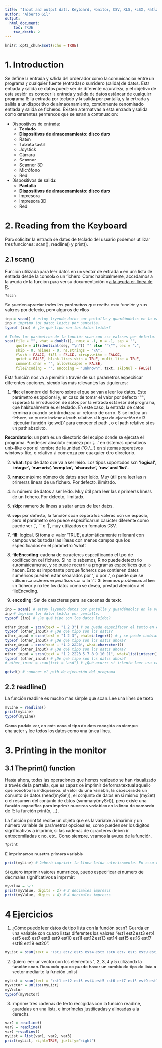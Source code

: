 ```yaml
---
title: "Input and output data. Keyboard, Monitor, CSV, XLS, XLSX, Matlab and SPSS"
author: "Alberto Gil"
output: 
  html_document:
    toc: TRUE
    toc_depth: 2
---
```


```r
knitr::opts_chunk$set(echo = TRUE)
```

# 1. Introduction

Se define la entrada y salida del ordenador como la comunicación entre un programa y cualquier fuente (entrada) o sumidero (salida) de datos. Esta entrada y salida de datos puede ser de diferente naturaleza, y el objetivo de esta sesión es conocer la entrada y salida de datos estándar de cualquier programa R: la entrada por teclado y la salida por pantalla, y la entrada y salida a un dispositivo de almacenamiento, comúnmente denominado entrada y salida de ficheros. Existen alternativas a esta entrada y salida como diferentes periféricos que se listan a continuación: 

- Dispositivos de entrada:
  - **Teclado**
  - **Dispositivos de almacenamiento: disco duro**
  - Ratón
  - Tableta táctil
  - Joystick
  - Cámara
  - Scanner
  - Scanner 3D
  - Micrófono
  - Red

- Dispositivos de salida: 
  - **Pantalla**
  - **Dispositivos de almacenamiento: disco duro**
  - Impresora
  - Impresora 3D
  - Red


# 2. Reading from the Keyboard

Para solicitar la entrada de datos de teclado del usuario podemos utilizar tres funciones: scan(), readline() y print(). 

## 2.1 scan() 

Función utilizada para leer datos en un vector de entrada o en una lista de entrada desde la consola o un fichero. Como habitualmente, accedamos a la ayuda de la función para ver su documentación o [a la ayuda en línea de R](https://www.rdocumentation.org/packages/base/versions/3.6.2/topics/scan).

```r
?scan
```

Se pueden apreciar todos los parámetros que recibe esta función y sus valores por defecto, pero algunos de ellos

```r
inp = scan() # estoy leyendo datos por pantalla y guardándolos en la variable inp
inp # imprimo los datos leídos por pantalla. 
typeof (inp) # ¿De qué tipo son los datos leídos?

```

```r
# Todos los parámetros de la función scan con sus valores por defecto. 
scan(file = "", what = double(), nmax = -1, n = -1, sep = "",
     quote = if(identical(sep, "\n")) "" else "'\"", dec = ".",
     skip = 0, nlines = 0, na.strings = "NA",
     flush = FALSE, fill = FALSE, strip.white = FALSE,
     quiet = FALSE, blank.lines.skip = TRUE, multi.line = TRUE,
     comment.char = "", allowEscapes = FALSE,
     fileEncoding = "", encoding = "unknown", text, skipNul = FALSE)
```

Esta función nos va a permitir a través de sus parámetros especificar diferentes opciones, siendo las más relevantes las siguientes:

1. **file**: el nombre del fichero sobre el que se van a leer los datos. Este parámetro es opcional y, en caso de tomar el valor por defecto '""', esperará la introducción de datos por la entrada estándar del programa, que habitualmente es el teclado. En este caso, la entrada de datos terminará cuando se introduzca un retorno de carro. Si se indica un fichero, se puede indicar el path relativo al lugar de ejecución de R (ejecutar función 'getwd()' para conocer el path), o el path relativo si es un path absoluto. 

**Recordatorio**: un path es un directorio del equipo donde se ejecuta el programa. Puede ser absoluto empieza por '/...' en sistemas operativos unix-like o por el nombre de la unidad ('C:/...') en sistemas operativos windows-like, o relativo si comienza por cualquier otro directorio. 

2. **what**: tipo de dato que va a ser leído. Los tipos soportados son **'logical', 'integer', 'numeric', 'complex', 'character', 'raw' and 'list'**.

3. **nmax**: máximo número de datos a ser leído. Muy útil para leer las n primeras líneas de un fichero. Por defecto, ilimitado.

4. **n**: número de datos a ser leído. Muy útil para leer las n primeras líneas de un fichero. Por defecto, ilimitado.

5. **skip**: número de líneas a saltar antes de leer datos. 

6. **sep**: por defecto, la función scan separa los valores con un espacio, pero el parámetro sep puede especificar un carácter diferente como puede ser ',', ';' o '|', muy utilizados en formatos CSV. 

7. **fill**: logical. Si toma el valor 'TRUE', automáticamente rellenará con campos vacíos todas las líneas con menos campos que los especificados en el parámetro 'what'. 

8. **fileEncoding**: cadena de caracteres especificando el tipo de codificación del fichero. Si no lo sabemos, R no puede detectarlo automáticamente, y se puede recurrir a programas específicos que lo hacen. Esto es importante porque ficheros que contienen datos numéricos pueden estar separados por ',' o por '.', o puede que se utilicen caracteres específicos como la 'ñ'. Si tenemos problemas al leer un ficheor y no lee los datos como se desea, prestad atención a el fileEncoding.

9. **encoding**: Set de caracteres para las cadenas de texto. 


```r
inp = scan() # estoy leyendo datos por pantalla y guardándolos en la variable inp
inp # imprimo los datos leídos por pantalla. 
typeof (inp) # ¿De qué tipo son los datos leídos?

other_input = scan(text = "1 2 3") # se puede especificar el texto en el parámetro text
typeof (other_input) # ¿De qué tipo son los datos?
other_input = scan(text = "1 2 3", what=integer()) # y se puede cambiar el tipo a entero
typeof (other_input) # ¿De qué tipo son los datos ahora?
other_input = scan(text = "1 2 2223", what=character()) 
typeof (other_input) # ¿De qué tipo son los datos ahora?
other_input = scan(text = "1 2 2223 5 7 8 9 10 11", what=list(integer(),""))  # Ahora podemos leer los datos como una serie de listas. En este caso, son dos listas, la primera de enteros y la segunda de caracteres. 
typeof (other_input) # ¿De qué tipo son los datos ahora?
# other_input = scan(text = "asd") # ¿Qué ocurre si intento leer una cadena de carácteres?
```


```r
getwd() # conocer el path de ejecución del programa
```



## 2.2 readline()

La función readline es mucho más simple que scan. Lee una línea de texto 

```r
myLine = readline()
print(myLine)
typeof(myLine)
```
Como podéis ver, en este caso el tipo de dato recogido es siempre character y lee todos los datos como una única línea. 

# 3. Printing in the monitor

## 3.1 The print() function

Hasta ahora, todas las operaciones que hemos realizado se han visualizado a través de la pantalla, que es capaz de imprimir de forma textual aquello que nosotros le indiquemos: el valor de una variable, la cabecera de un conjunto de datos (head(mySet)), el conjunto de datos en sí mismo (mySet) o el resumen del conjunto de datos (summary(mySet)), pero existe una función específica para imprimir nuestras variables en la línea de comando de R: la función print(x, ...). 

La función print(x) recibe un objeto que es la variable a imprimir y un número variable de parámetros opcionales, como pueden ser los dígitos significativos a imprimir, si las cadenas de caracteres deben ir entrecomilladas o no, etc.. Como siempre, veamos la ayuda de la función. 

```r
?print
```

E imprimamos nuestra primera variable 

```r
print(myLine) # Deberá imprimir la línea leída anteriormente. En caso contrario, puedo crear una variable e imprimirla. 
```

Si quiero imprimir valores numéricos, puedo especificar el número de decimales significativos a imprimir:
```r
myValue = 6/7
print(myValue, digits = 2) # 2 decimales impresos
print(myValue, digits = 4) # 4 decimales impresos
```


# 4 Ejercicios

1. ¿Cómo puedo leer datos de tipo lista con la función scan? Guarda en una variable con cuatro listas diferentes los valores "est1 est2 est3 est4 est5 est6 est7 est8 est9 est10 est11 est12 est13 est14 est15 est16 est17 est18 est19 est20". 

```r
myList = scan(text = "est1 est2 est3 est4 est5 est6 est7 est8 est9 est10 est11 est12 est13 est14 est15 est16 est17 est18 est19 est20", what=list("", "", "", ""))
```
2. Quiero leer un vector con los elementos 1, 2, 3, 4 y 5 utilizando la función scan. Recuerda que se puede hacer un cambio de tipo de lista a vector mediante la función unlist

```r
myList = scan(text = "est1 est2 est3 est4 est5 est6 est7 est8 est9 est10 est11 est12 est13 est14 est15 est16 est17 est18 est19 est20", what=list("", "", "", ""))
myVector = unlist(myList)
myVector
typeof(myVector)
```

3. Imprime tres cadenas de texto recogidas con la función readline, guardalas en una lista, e imprímelas justificadas y alineadas a la derecha. 

```r
var1 = readline()
var2 = readline()
var3 =readline()
myList = list(var1, var2, var3)
print(myList, right=TRUE, justify="right")
```




